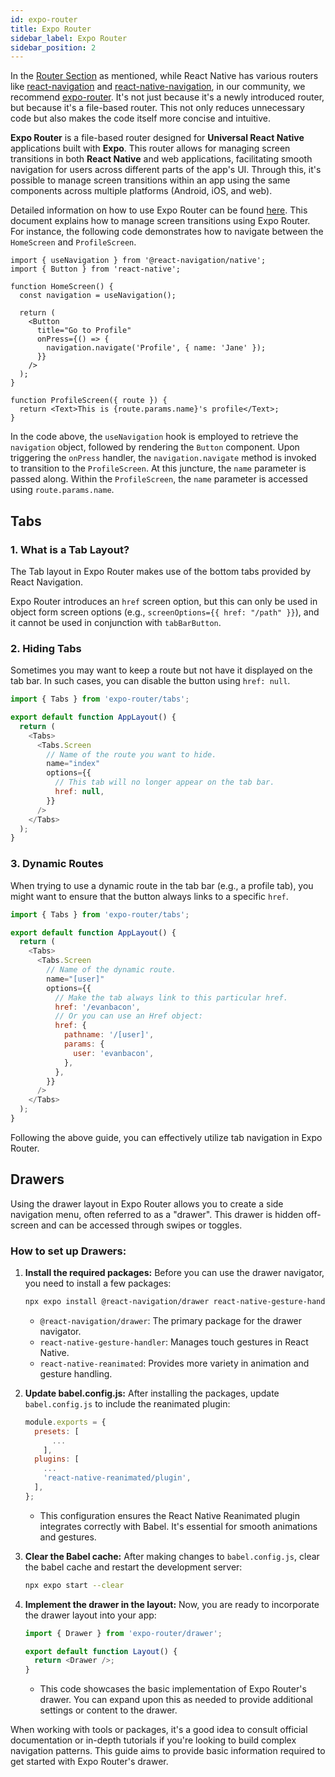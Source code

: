 ```yaml
---
id: expo-router
title: Expo Router
sidebar_label: Expo Router
sidebar_position: 2
---
```



In the [Router Section](./router) as mentioned, while React Native has various routers like [react-navigation](https://reactnavigation.org) and [react-native-navigation](https://github.com/wix/react-native-navigation),
in our community, we recommend [expo-router](https://docs.expo.dev/routing/introduction). It's not just because it's a newly introduced router, but because it's a file-based router. This not only reduces unnecessary code but also makes the code itself more concise and intuitive.

<AdFitMobileBanner
  unit="DAN-YpcHf9p49U5ykXi8"
  className="adfit-top-mobile"
/>

**Expo Router** is a file-based router designed for **Universal React Native** applications built with **Expo**.
This router allows for managing screen transitions in both **React Native** and web applications, facilitating smooth navigation for users across different parts of the app's UI.
Through this, it's possible to manage screen transitions within an app using the same components across multiple platforms (Android, iOS, and web).

Detailed information on how to use Expo Router can be found [here](https://docs.expo.dev/routing/introduction).
This document explains how to manage screen transitions using Expo Router.
For instance, the following code demonstrates how to navigate between the `HomeScreen` and `ProfileScreen`.

```tsx
import { useNavigation } from '@react-navigation/native';
import { Button } from 'react-native';

function HomeScreen() {
  const navigation = useNavigation();

  return (
    <Button
      title="Go to Profile"
      onPress={() => {
        navigation.navigate('Profile', { name: 'Jane' });
      }}
    />
  );
}

function ProfileScreen({ route }) {
  return <Text>This is {route.params.name}'s profile</Text>;
}
```

In the code above, the `useNavigation` hook is employed to retrieve the `navigation` object, followed by rendering the `Button` component.
Upon triggering the `onPress` handler, the `navigation.navigate` method is invoked to transition to the `ProfileScreen`.
At this juncture, the `name` parameter is passed along. Within the `ProfileScreen`, the `name` parameter is accessed using `route.params.name`.

## Tabs

### 1. What is a Tab Layout?
The Tab layout in Expo Router makes use of the bottom tabs provided by React Navigation.

Expo Router introduces an `href` screen option, but this can only be used in object form screen options (e.g., `screenOptions={{ href: "/path" }}`), and it cannot be used in conjunction with `tabBarButton`.

### 2. Hiding Tabs
Sometimes you may want to keep a route but not have it displayed on the tab bar. In such cases, you can disable the button using `href: null`.

```javascript
import { Tabs } from 'expo-router/tabs';

export default function AppLayout() {
  return (
    <Tabs>
      <Tabs.Screen
        // Name of the route you want to hide.
        name="index"
        options={{
          // This tab will no longer appear on the tab bar.
          href: null,
        }}
      />
    </Tabs>
  );
}
```

### 3. Dynamic Routes
When trying to use a dynamic route in the tab bar (e.g., a profile tab), you might want to ensure that the button always links to a specific `href`.

```javascript
import { Tabs } from 'expo-router/tabs';

export default function AppLayout() {
  return (
    <Tabs>
      <Tabs.Screen
        // Name of the dynamic route.
        name="[user]"
        options={{
          // Make the tab always link to this particular href.
          href: '/evanbacon',
          // Or you can use an Href object:
          href: {
            pathname: '/[user]',
            params: {
              user: 'evanbacon',
            },
          },
        }}
      />
    </Tabs>
  );
}
```

Following the above guide, you can effectively utilize tab navigation in Expo Router.

## Drawers

Using the drawer layout in Expo Router allows you to create a side navigation menu, often referred to as a "drawer". This drawer is hidden off-screen and can be accessed through swipes or toggles.

### How to set up Drawers:

1. **Install the required packages:**
   Before you can use the drawer navigator, you need to install a few packages:

   ```bash
   npx expo install @react-navigation/drawer react-native-gesture-handler react-native-reanimated
   ```

   - `@react-navigation/drawer`: The primary package for the drawer navigator.
   - `react-native-gesture-handler`: Manages touch gestures in React Native.
   - `react-native-reanimated`: Provides more variety in animation and gesture handling.

2. **Update babel.config.js:**
   After installing the packages, update `babel.config.js` to include the reanimated plugin:

   ```javascript
   module.exports = {
     presets: [
         ... 
       ],
     plugins: [
       ... 
       'react-native-reanimated/plugin',
     ],
   };
   ```

   - This configuration ensures the React Native Reanimated plugin integrates correctly with Babel. It's essential for smooth animations and gestures.

3. **Clear the Babel cache:**
   After making changes to `babel.config.js`, clear the babel cache and restart the development server:

   ```bash
   npx expo start --clear
   ```

4. **Implement the drawer in the layout:**
   Now, you are ready to incorporate the drawer layout into your app:

   ```javascript
   import { Drawer } from 'expo-router/drawer';

   export default function Layout() {
     return <Drawer />;
   }
   ```

   - This code showcases the basic implementation of Expo Router's drawer. You can expand upon this as needed to provide additional settings or content to the drawer.

When working with tools or packages, it's a good idea to consult official documentation or in-depth tutorials if you're looking to build complex navigation patterns. This guide aims to provide basic information required to get started with Expo Router's drawer.

<AdFitMobileBanner
  unit="DAN-weLLBNA8C31gpo1t"
  className="adfit-bottom-mobile"
/>
